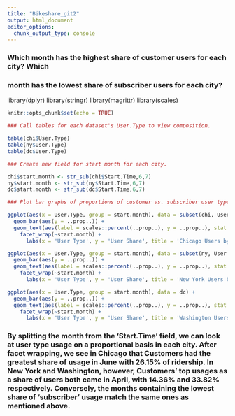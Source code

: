```yaml
---
title: "Bikeshare_git2"
output: html_document
editor_options:
  chunk_output_type: console
---
```


### Which month has the highest share of customer users for each city? Which
### month has the lowest share of subscriber users for each city?

library(dplyr)
library(stringr)
library(magrittr)
library(scales)

```r
knitr::opts_chunk$set(echo = TRUE)
```

```r
### Call tables for each dataset's User.Type to view composition.

table(chi$User.Type)
table(ny$User.Type)
table(dc$User.Type)
```

```r
### Create new field for start month for each city.

chi$start.month <- str_sub(chi$Start.Time,6,7)
ny$start.month <- str_sub(ny$Start.Time,6,7)
dc$start.month <- str_sub(dc$Start.Time,6,7)
```

```r
### Plot bar graphs of proportions of customer vs. subscriber user types; wrap on start month; add text of user type percentages.

ggplot(aes(x = User.Type, group = start.month), data = subset(chi, User.Type != 'Dependent')) +
  geom_bar(aes(y = ..prop..)) +
  geom_text(aes(label = scales::percent(..prop..), y = ..prop..), stat = 'count', vjust = -.5) +
    facet_wrap(~start.month) +
      labs(x = 'User Type', y = 'User Share', title = 'Chicago Users by Month')

ggplot(aes(x = User.Type, group = start.month), data = subset(ny, User.Type == 'Subscriber' | User.Type == 'Customer')) +
  geom_bar(aes(y = ..prop..)) +
  geom_text(aes(label = scales::percent(..prop..), y = ..prop..), stat = 'count', vjust = -.5) +
    facet_wrap(~start.month) +
      labs(x = 'User Type', y = 'User Share', title = 'New York Users by Month')

ggplot(aes(x = User.Type, group = start.month), data = dc) +
  geom_bar(aes(y = ..prop..)) +
  geom_text(aes(label = scales::percent(..prop..), y = ..prop..), stat = 'count', vjust = -.5) +
    facet_wrap(~start.month) +
      labs(x = 'User Type', y = 'User Share', title = 'Washington Users by Month')
```

### By splitting the month from the 'Start.Time' field, we can look at user type usage on a proportional basis in each city. After facet wrapping, we see in Chicago that Customers had the greatest share of usage in June with 26.15% of ridership. In New York and Washington, however, Customers' top usages as a share of users both came in April, with 14.36% and 33.82% respectively. Conversely, the months containing the lowest share of 'subscriber' usage match the same ones as mentioned above.
